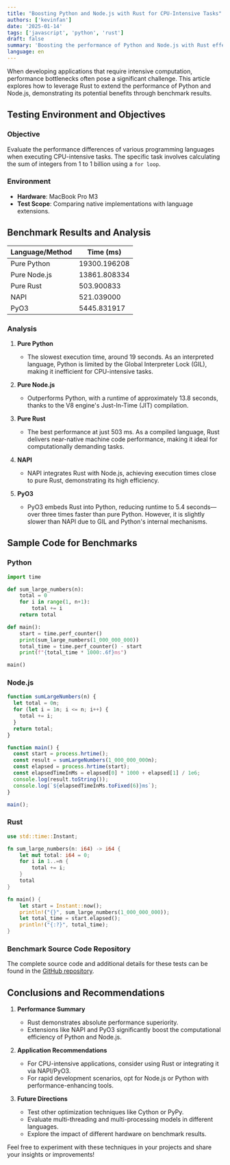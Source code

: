```yaml
---
title: "Boosting Python and Node.js with Rust for CPU-Intensive Tasks"
authors: ['kevinfan']
date: '2025-01-14'
tags: ['javascript', 'python', 'rust']
draft: false
summary: 'Boosting the performance of Python and Node.js with Rust effectively addresses bottlenecks in CPU-intensive tasks. Benchmark results show Rust delivers the best performance (503 ms), while integrations like NAPI and PyO3 significantly enhance the efficiency of Node.js and Python, making them viable for performance-critical applications.'
language: en
---
```


When developing applications that require intensive computation, performance bottlenecks often pose a significant challenge. This article explores how to leverage Rust to extend the performance of Python and Node.js, demonstrating its potential benefits through benchmark results.

## Testing Environment and Objectives

### Objective

Evaluate the performance differences of various programming languages when executing CPU-intensive tasks. The specific task involves calculating the sum of integers from 1 to 1 billion using a `for loop`.

### Environment

- **Hardware**: MacBook Pro M3
- **Test Scope**: Comparing native implementations with language extensions.

## Benchmark Results and Analysis

| Language/Method | Time (ms)    |
| --------------- | ------------ |
| Pure Python     | 19300.196208 |
| Pure Node.js    | 13861.808334 |
| Pure Rust       | 503.900833   |
| NAPI            | 521.039000   |
| PyO3            | 5445.831917  |

### Analysis

1. **Pure Python**

   - The slowest execution time, around 19 seconds. As an interpreted language, Python is limited by the Global Interpreter Lock (GIL), making it inefficient for CPU-intensive tasks.

2. **Pure Node.js**

   - Outperforms Python, with a runtime of approximately 13.8 seconds, thanks to the V8 engine's Just-In-Time (JIT) compilation.

3. **Pure Rust**

   - The best performance at just 503 ms. As a compiled language, Rust delivers near-native machine code performance, making it ideal for computationally demanding tasks.

4. **NAPI**

   - NAPI integrates Rust with Node.js, achieving execution times close to pure Rust, demonstrating its high efficiency.

5. **PyO3**

   - PyO3 embeds Rust into Python, reducing runtime to 5.4 seconds—over three times faster than pure Python. However, it is slightly slower than NAPI due to GIL and Python's internal mechanisms.

## Sample Code for Benchmarks

### Python

```python
import time

def sum_large_numbers(n):
    total = 0
    for i in range(1, n+1):
        total += i
    return total

def main():
    start = time.perf_counter()
    print(sum_large_numbers(1_000_000_000))
    total_time = time.perf_counter() - start
    print(f"{total_time * 1000:.6f}ms")

main()
```

### Node.js

```javascript
function sumLargeNumbers(n) {
  let total = 0n;
  for (let i = 1n; i <= n; i++) {
    total += i;
  }
  return total;
}

function main() {
  const start = process.hrtime();
  const result = sumLargeNumbers(1_000_000_000n);
  const elapsed = process.hrtime(start);
  const elapsedTimeInMs = elapsed[0] * 1000 + elapsed[1] / 1e6;
  console.log(result.toString());
  console.log(`${elapsedTimeInMs.toFixed(6)}ms`);
}

main();
```

### Rust

```rust
use std::time::Instant;

fn sum_large_numbers(n: i64) -> i64 {
    let mut total: i64 = 0;
    for i in 1..=n {
        total += i;
    }
    total
}

fn main() {
    let start = Instant::now();
    println!("{}", sum_large_numbers(1_000_000_000));
    let total_time = start.elapsed();
    println!("{:?}", total_time);
}
```

### Benchmark Source Code Repository

The complete source code and additional details for these tests can be found in the [GitHub repository](https://github.com/kevinypfan/cross-runtime-bench).

## Conclusions and Recommendations

1. **Performance Summary**

   - Rust demonstrates absolute performance superiority.
   - Extensions like NAPI and PyO3 significantly boost the computational efficiency of Python and Node.js.

2. **Application Recommendations**

   - For CPU-intensive applications, consider using Rust or integrating it via NAPI/PyO3.
   - For rapid development scenarios, opt for Node.js or Python with performance-enhancing tools.

3. **Future Directions**

   - Test other optimization techniques like Cython or PyPy.
   - Evaluate multi-threading and multi-processing models in different languages.
   - Explore the impact of different hardware on benchmark results.

Feel free to experiment with these techniques in your projects and share your insights or improvements!

